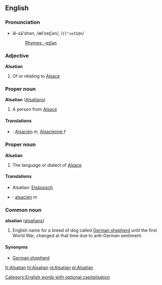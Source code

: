 ==English==
=== Pronunciation ===
*ăl-sā'shən, /ælˈseɪʃən/, /<tt>{l"seIS@n</tt>/
*:[[Rhymes:English:-eɪʃən|Rhymes: -eɪʃən]]

===Adjective===
'''Alsatian'''

# Of or relating to [[Alsace]]

===Proper noun===
'''Alsatian''' ([[Alsatians]])

# A person from [[Alsace]]

====Translations====
* {{fr}} : [[Alsacien]] ''m'', [[Alsacienne]] ''f''

===Proper noun===
'''Alsatian'''

# The language or dialect of [[Alsace]]

====Translations====
*Alsatian: [[Elsässisch]]
*{{fr}} : [[alsacien]] ''m''

===Common noun===
'''alsatian''' ([[alsatians]])<!--MQD allows both case variants for the dog, preferring the capitalised -->

# English name for a breed of dog called [[German shepherd]] until the first World War, changed at that time due to anti-German sentiment.

====Synonyms====
*[[German shepherd]]

[[Category:English words with optional capitalisation]]
[[fr:Alsatian]]
[[hi:Alsatian]]
[[nl:Alsatian]]
[[pl:Alsatian]]
